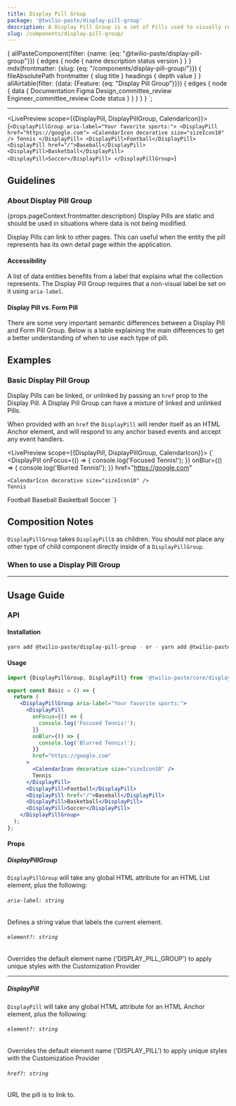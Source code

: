 ```yaml
---
title: Display Pill Group
package: '@twilio-paste/display-pill-group'
description: A Display Pill Group is a set of Pills used to visually represent a collection of entities outside of form-based UIs.
slug: /components/display-pill-group/
---
```



  {
    allPasteComponent(filter: {name: {eq: "@twilio-paste/display-pill-group"}}) {
      edges {
        node {
          name
          description
          status
          version
        }
      }
    }
    mdx(frontmatter: {slug: {eq: "/components/display-pill-group/"}}) {
      fileAbsolutePath
      frontmatter {
        slug
        title
      }
      headings {
        depth
        value
      }
    }
    allAirtable(filter: {data: {Feature: {eq: "Display Pill Group"}}}) {
      edges {
        node {
          data {
            Documentation
            Figma
            Design_committee_review
            Engineer_committee_review
            Code
            status
          }
        }
      }
    }
  }
`;

<NormalizeComponentHeader
  categoryRoute={SidebarCategoryRoutes.COMPONENTS}
  githubUrl="https://github.com/twilio-labs/paste/tree/main/packages/paste-core/components/display-pill-group"
  storybookUrl="/?path=/story/components-display-pill-group--basic"
  data={props.data}
/>

---

<contentwrapper>

<PageAside data={props.data.mdx} />

<content>

<LivePreview scope={{DisplayPill, DisplayPillGroup, CalendarIcon}}>
  {`<DisplayPillGroup aria-label="Your favorite sports:">
  <DisplayPill href="https://google.com">
    <CalendarIcon decorative size="sizeIcon10" />
    Tennis
  </DisplayPill>
  <DisplayPill>Football</DisplayPill>
  <DisplayPill href="/">Baseball</DisplayPill>
  <DisplayPill>Basketball</DisplayPill>
  <DisplayPill>Soccer</DisplayPill>
</DisplayPillGroup>`}
</LivePreview>

## Guidelines

### About Display Pill Group

<Paragraph>
  {props.pageContext.frontmatter.description} Display Pills are static and should be used in situations where data is
  not being modified.
</Paragraph>

Display Pills can link to other pages. This can useful when the entity the pill represents has its own detail page within the application.

#### Accessibility

A list of data entities benefits from a label that explains what the collection represents. The Display Pill Group requires that a non-visual label be set on it using `aria-label`.

#### Display Pill vs. Form Pill

There are some very important semantic differences between a Display Pill and Form Pill Group. Below is a table explaining the main differences to get a better understanding of when to use each type of pill.

<FormPillVsDisplayPillTable />

## Examples

### Basic Display Pill Group

Display Pills can be linked, or unlinked by passing an `href` prop to the Display Pill. A Display Pill Group can have a mixture of linked and unlinked Pills.

When provided with an `href` the `DisplayPill` will render itself as an HTML Anchor element, and will respond to any anchor based events and accept any event handlers.

<LivePreview scope={{DisplayPill, DisplayPillGroup, CalendarIcon}}>
  {`<DisplayPillGroup aria-label="Your favorite sports:">
  <DisplayPill
    onFocus={() => {
      console.log('Focused Tennis!');
    }}
    onBlur={() => {
      console.log('Blurred Tennis!');
    }}
    href="https://google.com"
  >
    <CalendarIcon decorative size="sizeIcon10" />
    Tennis
  </DisplayPill>
  <DisplayPill>Football</DisplayPill>
  <DisplayPill href="/">Baseball</DisplayPill>
  <DisplayPill>Basketball</DisplayPill>
  <DisplayPill>Soccer</DisplayPill>
</DisplayPillGroup>`}
</LivePreview>

## Composition Notes

`DisplayPillGroup` takes `DisplayPill`s as children. You should not place any other type of child component directly inside of a `DisplayPillGroup`.

### When to use a Display Pill Group

<DoDont>
  <Do title="Do" body="Use Display Pills in non-editable pages to represent a collection of similar entities." />
  <Dont title="Don't" body="Don’t use Display Pills inside of a form or when editing that collection of data." />
</DoDont>

<DoDont>
  <Do title="Do" body="Only pass DisplayPill as a direct descendent of a DisplayPillGroup." />
  <Dont
    title="Don't"
    body="Don’t pass DisplayPillGroup any other component type, and do not wrap DisplayPill in any other component of DOM element"
  />
</DoDont>

---

## Usage Guide

### API

#### Installation

```bash
yarn add @twilio-paste/display-pill-group - or - yarn add @twilio-paste/core
```

#### Usage

```jsx
import {DisplayPillGroup, DisplayPill} from '@twilio-paste/core/display-pill-group';

export const Basic = () => {
  return (
    <DisplayPillGroup aria-label="Your favorite sports:">
      <DisplayPill
        onFocus={() => {
          console.log('Focused Tennis!');
        }}
        onBlur={() => {
          console.log('Blurred Tennis!');
        }}
        href="https://google.com"
      >
        <CalendarIcon decorative size="sizeIcon10" />
        Tennis
      </DisplayPill>
      <DisplayPill>Football</DisplayPill>
      <DisplayPill href="/">Baseball</DisplayPill>
      <DisplayPill>Basketball</DisplayPill>
      <DisplayPill>Soccer</DisplayPill>
    </DisplayPillGroup>
  );
};
```

#### Props

##### DisplayPillGroup

`DisplayPillGroup` will take any global HTML attribute for an HTML List element, plus the following:

###### `aria-label: string`

Defines a string value that labels the current element.

###### `element?: string`

Overrides the default element name ('DISPLAY_PILL_GROUP') to apply unique styles with the Customization Provider

---

##### DisplayPill

`DisplayPill` will take any global HTML attribute for an HTML Anchor element, plus the following:

###### `element?: string`

Overrides the default element name ('DISPLAY_PILL') to apply unique styles with the Customization Provider

###### `href?: string`

URL the pill is to link to.

<ChangelogRevealer>
  <Changelog />
</ChangelogRevealer>

</content>

</contentwrapper>
